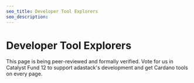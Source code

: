 ```yaml
---
seo_title: Developer Tool Explorers
seo_description:
---
```


# Developer Tool Explorers

This page is being peer-reviewed and formally verified. Vote for us in Catalyst Fund 12 to support adastack's development and get Cardano tools on every page.
